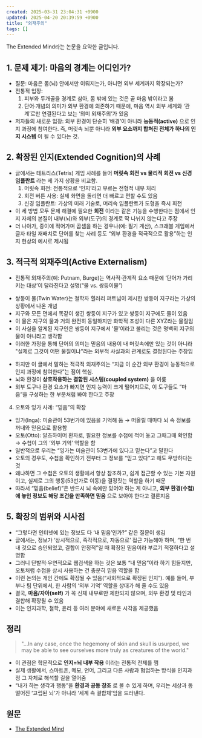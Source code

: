 ```yaml
---
created: 2025-03-31 23:04:31 +0900
updated: 2025-04-20 20:39:59 +0900
title: "외재주의"
tags: []
---
```



<Callout title="NOTE">

The Extended Mind라는 논문을 요약한 글입니다.

</Callout>

## 1. 문제 제기: 마음의 경계는 어디인가?

- 질문: 마음은 몸(뇌) 안에서만 이뤄지는가, 아니면 외부 세계까지 확장되는가?
- 전통적 입장:
	1. 피부와 두개골을 경계로 삼아, 몸 밖에 있는 것은 곧 마음 밖이라고 봄
	2. 단어·개념의 의미가 외부 환경에 의존하기 때문에, 마음 역시 외부 세계와 ‘관계’로만 연결된다고 보는 ‘의미 외재주의’가 있음
- 저자들의 새로운 입장: 외부 환경이 단순히 ‘배경’이 아니라 **능동적(active)** 으로 인지 과정에 참여한다. 즉, 머릿속 뇌뿐 아니라 **외부 요소까지 합쳐진 전체가 하나의 인지 시스템** 이 될 수 있다는 것.

## 2. 확장된 인지(Extended Cognition)의 사례

- 글에서는 테트리스(Tetris) 게임 사례를 들어 **머릿속 회전 vs 물리적 회전 vs 신경 임플란트** 라는 세 가지 상황을 비교함.
	1. 머릿속 회전: 전통적으로 ‘인지’라고 부르는 전형적 내부 처리
	2. 회전 버튼 사용: 실제 화면을 돌리면 더 빠르고 편할 수도 있음
	3. 신경 임플란트: 가상의 미래 기술로, 머리속 임플란트가 도형을 즉시 회전
- 이 세 방법 모두 문제 해결에 필요한 **회전** 이라는 같은 기능을 수행한다는 점에서 인지 자체의 본질이 내부(뇌)와 외부(도구)의 경계로 딱 나뉘지 않는다고 주장
- 더 나아가, 종이에 적어가며 곱셈을 하는 경우나(예: 필기 계산), 스크래블 게임에서 글자 타일 재배치로 단어를 찾는 사례 등도 “외부 환경을 적극적으로 활용”하는 인지 현상의 예시로 제시됨

## 3. 적극적 외재주의(Active Externalism)

- 전통적 외재주의(예: Putnam, Burge)는 역사적·관계적 요소 때문에 ‘단어가 가리키는 대상’이 달라진다고 설명(“물 vs. 쌍둥이물”)

<Callout>
	
- 쌍둥이 물(Twin Water)는 철학자 힐러리 퍼트넘이 제시한 쌍둥이 지구라는 가상의 상황에서 나온 개념
- 지구와 모든 면에서 똑같이 생긴 쌍둥이 지구가 있고 쌍둥이 지구에도 물이 있음
- 이 물은 지구의 물과 거의 완전히 동일하지만 화학적 조성이 다른 XYZ라는 물질임
- 이 사실을 알게된 지구인은 쌍둥이 지구에서 '물'이라고 불리는 것은 명백히 지구의 물이 아니라고 생각함
- 이러한 가정을 통해 단어의 의미는 믿음의 내용이 내 머릿속에만 있는 것이 아니라 "실제로 그것이 어떤 물질이냐"라는 외부적 사실과의 관계로도 결정된다는 주장임
	
</Callout>	

- 하지만 이 글에서 말하는 적극적 외재주의는 “지금 이 순간 외부 환경이 능동적으로 인지 과정에 참여한다”는 점이 핵심.
- 뇌와 환경이 **상호작용하는 결합된 시스템(coupled system)** 을 이룸
- 외부 도구나 환경 요소가 빠지면 인지 능력이 크게 떨어지므로, 이 도구들도 “마음”을 구성하는 한 부분처럼 봐야 한다고 주장

4. 오토와 잉가 사례: “믿음”의 확장
- 잉가(Inga): 미술관이 53번가에 있음을 기억해 둠 → 떠올릴 때마다 뇌 속 정보를 꺼내와 믿음으로 활용함
- 오토(Otto): 알츠하이머 환자로, 필요한 정보를 수첩에 적어 놓고 그때그때 확인함 → 수첩이 그의 ‘외부 기억’ 역할을 함
- 일반적으로 우리는 “잉가는 미술관이 53번가에 있다고 믿는다”고 말한다
- 오토의 경우도, 수첩을 확인하기 전부터 그 정보를 “믿고 있다”고 해도 무방하다는 것
- 왜냐하면 그 수첩은 오토의 생활에서 항상 참조하고, 쉽게 접근할 수 있는 기본 자원이고, 실제로 그의 행동(53번가로 이동)을 결정짓는 역할을 하기 때문
- 따라서 “믿음(belief)”은 반드시 뇌 속에만 있어야 하는 게 아니고, **외부 환경(수첩)에 놓인 정보도 해당 조건을 만족하면 믿음** 으로 보아야 한다고 결론지음

## 5. 확장의 범위와 시사점

- “그렇다면 인터넷에 있는 정보도 다 ‘내 믿음’인가?” 같은 질문이 생김
- 글에서는, 정보가 ‘상시적으로, 즉각적으로, 자동으로’ 접근 가능해야 하며, “한 번 내 것으로 승인되었고, 결합이 안정적”일 때 확장된 믿음이라 부르기 적절하다고 설명함
- 그러니 단발적·우연적으로 웹검색을 하는 것은 보통 “내 믿음”이라 하기 힘들지만, 오토처럼 수첩을 상시 사용하는 건 충분히 믿음 역할을 함
- 이런 논의는 개인 간에도 확장될 수 있음(“사회적으로 확장된 인지”). 예를 들어, 부부나 팀 단위에서, 한 사람의 ‘외부 기억’ 역할을 상대가 해 줄 수도 있음
- 결국, **마음/자아(self)** 가 꼭 신체 내부로만 제한되지 않으며, 외부 환경 및 타인과 결합해 확장될 수 있음
- 이는 인지과학, 철학, 윤리 등 여러 분야에 새로운 시각을 제공했음

## 정리

<Blockquote>
 "...In any case, once the hegemony of skin and skull is usurped, we may be able to see ourselves more truly as creatures of the world."
</Blockquote>

- 이 관점은 학문적으로 **인지=뇌 내부 작용** 이라는 전통적 전제를 깸
- 실제 생활에서, 스마트폰, 메모, 언어, 그리고 다른 사람과 협업하는 방식을 인지과정 그 자체로 해석할 길을 열어줌
- “내가 하는 생각과 행동”을 **환경과 공동 창조** 로 볼 수 있게 하며, 우리는 세상과 동떨어진 ‘고립된 뇌’가 아니라 ‘세계 속 결합체’임을 드러낸다.



## 원문

- [The Extended Mind](https://consc.net/papers/extended.html)
